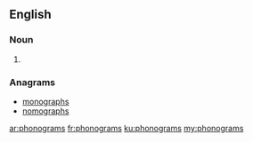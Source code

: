 ==English==

===Noun===
{{head|en|plural}}

# {{plural of|phonogram|lang=en}}

===Anagrams===
* [[monographs#English|monographs]]
* [[nomographs#English|nomographs]]

[[ar:phonograms]]
[[fr:phonograms]]
[[ku:phonograms]]
[[my:phonograms]]